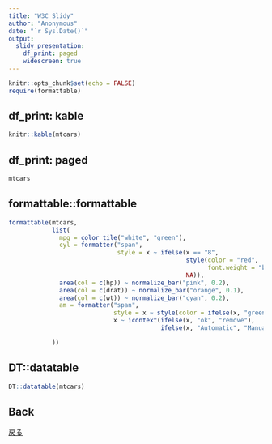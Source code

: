 ---
title: "W3C Slidy"
author: "Anonymous"
date: "`r Sys.Date()`"
output:
  slidy_presentation:
    df_print: paged
    widescreen: true
---

```{r setup, include=FALSE}
knitr::opts_chunk$set(echo = FALSE)
require(formattable)
```


## df_print: kable
```{r}
knitr::kable(mtcars)
```

## df_print: paged
```{r}
mtcars
```

## formattable::formattable
```{r}
formattable(mtcars, 
            list(
              mpg = color_tile("white", "green"),
              cyl = formatter("span",
                              style = x ~ ifelse(x == "8",
                                                 style(color = "red",
                                                       font.weight = "bold"),
                                                 NA)),
              area(col = c(hp)) ~ normalize_bar("pink", 0.2),
              area(col = c(drat)) ~ normalize_bar("orange", 0.1),
              area(col = c(wt)) ~ normalize_bar("cyan", 0.2),
              am = formatter("span",
                             style = x ~ style(color = ifelse(x, "green", "red")),
                             x ~ icontext(ifelse(x, "ok", "remove"),
                                          ifelse(x, "Automatic", "Manual")))

            ))
```

## DT::datatable
```{r}
DT::datatable(mtcars)
```

## Back
[戻る](../rmd_table.html#slidy)